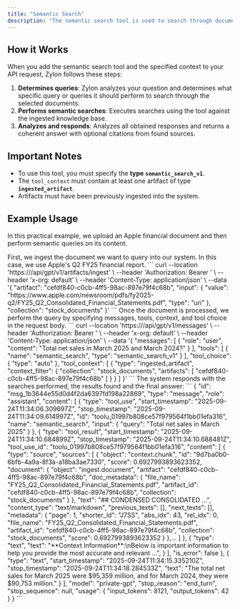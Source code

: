 ```yaml
---
title: "Semantic Search"
description: "The semantic search tool is used to search through documents that have been previously ingested."
---
```



## How it Works

When you add the semantic search tool and the specified context to your API request, Zylon follows these steps:

1. **Determines queries**: Zylon analyzes your question and determines what specific query or queries it should perform to search through the selected documents.
2. **Performs semantic searches**: Executes searches using the tool against the ingested knowledge base.
3. **Analyzes and responds**: Analyzes all obtained responses and returns a coherent answer with optional citations from found sources.

## Important Notes

- To use this tool, you must specify the **type `semantic_search_v1`**.
- The `tool_context` must contain at least one artifact of type **`ingested_artifact`**.
- Artifacts must have been previously ingested into the system.

## Example Usage

In this practical example, we upload an Apple financial document and then perform semantic queries on its content.

<Steps>
<Step title="Upload the Document">
    First, we ingest the document we want to query into our system. In this case, we use Apple's Q2 FY25 financial report.
    <Tabs>
      <Tab title="Shell">
        ```
        curl --location 'https://<your-host>/api/gpt/v1/artifacts/ingest' \
        --header 'Authorization: Bearer <your-token>' \
        --header 'x-org: default' \
        --header 'Content-Type: application/json' \
        --data '{
          "artifact": "cefdf840-c0cb-4ff5-98ac-897e79f4c68b",
          "input": {
            "value": "https://www.apple.com/newsroom/pdfs/fy2025-q2/FY25_Q2_Consolidated_Financial_Statements.pdf",
            "type": "uri"
          },
          "collection": "stock_documents"
        }'
        ```
      </Tab>
    </Tabs>
</Step>
<Step title="Perform Semantic Search">
    Once the document is processed, we perform the query by specifying messages, tools, context, and tool choice in the request body.
    <Tabs>
      <Tab title="Shell">
        ```
        curl --location 'https://<your-host>/api/gpt/v1/messages' \
        --header 'Authorization: Bearer <your-token>' \
        --header 'x-org: default' \
        --header 'Content-Type: application/json' \
        --data '{
          "messages": [
            {
              "role": "user",
              "content": "Total net sales in March 2025 and March 2024?"
            }
          ],
          "tools": [
            {
              "name": "semantic_search",
              "type": "semantic_search_v1"
            }
          ],
          "tool_choice": { "type": "auto" },
          "tool_context": [
            {
              "type": "ingested_artifact",
              "context_filter": {
                "collection": "stock_documents",
                "artifacts": [
                  "cefdf840-c0cb-4ff5-98ac-897e79f4c68b"
                ]
              }
            }
          ]
        }'
        ```
      </Tab>
    </Tabs>
    </Step>
<Step title="Response">
    The system responds with the searches performed, the results found and the final answer:
     ```
      {
        "id": "msg_1b3644e55d0d4f2da6397fd198a22869",
        "type": "message",
        "role": "assistant",
        "content": [
            {
                "type": "tool_use",
                "start_timestamp": "2025-09-24T11:34:06.309697Z",
                "stop_timestamp": "2025-09-24T11:34:09.614997Z",
                "id": "toolu_01997b808ce57f979564f1bb01efa316",
                "name": "semantic_search",
                "input": {
                    "query": "Total net sales in March 2025"
                }
            },
            {
                "type": "tool_result",
                "start_timestamp": "2025-09-24T11:34:10.684899Z",
                "stop_timestamp": "2025-09-24T11:34:10.688481Z",
                "tool_use_id": "toolu_01997b808ce57f979564f1bb01efa316",
                "content": [
                    {
                        "type": "source",
                        "sources": [
                            {
                                "object": "context.chunk",
                                "id": "9d7ba0b0-6bfb-4a9a-8f3a-a18ba3ae7330",
                                "score": 0.6927993893623352,
                                "document": {
                                    "object": "ingest.document",
                                    "artifact": "cefdf840-c0cb-4ff5-98ac-897e79f4c68b",
                                    "doc_metadata": {
                                        "file_name": "FY25_Q2_Consolidated_Financial_Statements.pdf",
                                        "artifact_id": "cefdf840-c0cb-4ff5-98ac-897e79f4c68b",
                                        "collection": "stock_documents"
                                    }
                                },
                                "text": "## CONDENSED CONSOLIDATED ...",
                                "content_type": "text/markdown",
                                "previous_texts": [],
                                "next_texts": [],
                                "metadata": {
                                    "page": 1,
                                    "shorter_id": "J7SS",
                                    "abs_idx": 43,
                                    "rel_idx": 0,
                                    "file_name": "FY25_Q2_Consolidated_Financial_Statements.pdf",
                                    "artifact_id": "cefdf840-c0cb-4ff5-98ac-897e79f4c68b",
                                    "collection": "stock_documents",
                                    "score": 0.6927993893623352
                                }
                            },...
                        ]
                    },
                    {
                        "type": "text",
                        "text": "**Context Information**:\nBelow is important information to help you provide the most accurate and relevant ...",
                    }
                ],
                "is_error": false
            },
            {
                "type": "text",
                "start_timestamp": "2025-09-24T11:34:15.335210Z",
                "stop_timestamp": "2025-09-24T11:34:18.284533Z",
                "text": "The total net sales for March 2025 were $95,359 million, and for March 2024, they were $90,753 million."
            }
        ],
        "model": "private-gpt",
        "stop_reason": "end_turn",
        "stop_sequence": null,
        "usage": {
            "input_tokens": 8121,
            "output_tokens": 42
        }
    }
     ```
    </Step>
</Steps>
